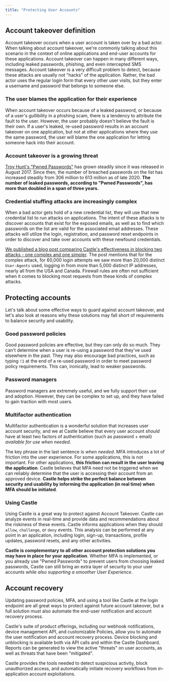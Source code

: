 ```yaml
---
title: "Protecting User Accounts"
---
```


## Account takeover definition

Account takeover occurs when a user account is taken over by a bad actor. When talking about account takeover, we're commonly talking about this scenario in the context of online applications and end-user accounts for these applications. Account takeover can happen in many different ways, including leaked passwords, phishing, and even intercepted SMS messages. Account takeover is a very difficult problem to detect, because these attacks are usually not "hacks" of the application. Rather, the bad actor uses the regular login form that every other user visits, but they enter a username and password that belongs to someone else.

### The user blames the application for their experience

When account takeover occurs because of a leaked password, or because of a user's gullibility in a phishing scam, there is a tendency to attribute the fault to the user. However, the user probably doesn't believe the fault is their own. If a user's leaked, re-used password results in an account takeover on one application, but not at other applications where they use the same password, the user will blame the one application for letting someone hack into their account.

### Account takeover is a growing threat

[Troy Hunt's "Pwned Passwords"](https://haveibeenpwned.com/Passwords) has grown steadily since it was released in August 2017\. Since then, the number of breached passwords on the list has increased steadily from 306 million to 613 million as of late 2020\. **The number of leaked passwords, according to "Pwned Passwords", has more than doubled in a span of three years.**

### Credential stuffing attacks are increasingly complex

When a bad actor gets hold of a new credential list, they will use that new credential list to run attacks on applications. The intent of these attacks is to discover accounts that exist for the exposed emails, as well as to find which passwords on the list are valid for the associated email addresses. These attacks will utilize the login, registration, and password reset endpoints in order to discover and take over accounts with these newfound credentials.

[We published a blog post comparing Castle's effectiveness in blocking two attacks - one complex and one simpler](https://blog.castle.io/how-effective-is-castle-against-credential-stuffing/). The post mentions that for the complex attack, for 60,000 login attempts we saw more than 20,000 distinct `User-Agents` used, logging in from more than 5,000 distinct IP addresses, nearly all from the USA and Canada. Firewall rules are often not sufficient when it comes to blocking most requests from these kinds of complex attacks.

## Protecting accounts

Let's talk about some effective ways to guard against account takeover, and let's also look at reasons why these solutions may fall short of requirements to balance security and usability.

### Good password policies

Good password policies are effective, but they can only do so much. They can't determine when a user is re-using a password that they've used elsewhere in the past. They may also encourage bad practices, such as typing `!1` at the end of a re-used password in order to meet password policy requirements. This can, ironically, lead to weaker passwords.

### Password managers

Password managers are extremely useful, and we fully support their use and adoption. However, they can be complex to set up, and they have failed to gain traction with most users.

### Multifactor authentication

Multifactor authentication is a wonderful solution that increases user account security, and we at Castle believe that every user account _should_ have at least two factors of authentication (such as password + email) _available for use when needed_.

The key phrase in the last sentence is _when needed_. MFA introduces a lot of friction into the user experience. For some applications, this is not important. For other applications, **this friction can result in the user leaving the application**. Castle believes that MFA need not be triggered when we can reliably determine that the user is accessing their account from an approved device. **Castle helps strike the perfect balance between security and usability by informing the application (in real time) when MFA should be initiated**.

### Using Castle

Using Castle is a great way to protect against Account Takeover. Castle can analyze events in real-time and provide data and recommendations about the riskiness of these events. Castle informs applications when they should `allow`, `challenge`, or `deny` events. This analysis can be performed at any point in an application, including login, sign-up, transactions, profile updates, password resets, and any other activities.

**Castle is complementary to all other account protection solutions you may have in place for your application**. Whether MFA is implemented, or you already use "Pwned Passwords" to prevent users from choosing leaked passwords, Castle can still bring an extra layer of security to your user accounts _while also supporting a smoother User Experience_.

## Account recovery

Updating password policies, MFA, and using a tool like Castle at the login endpoint are all great ways to protect against future account takeover, but a full solution must also automate the end-user notification and account recovery process.

Castle's suite of product offerings, including our webhook notifications, device management API, and customizable Policies, allow you to automate the user notification and account recovery process. Device blocking and unblocking is available both via API calls and within the Castle Dashboard. Reports can be generated to view the active "threats" on user accounts, as well as threats that have been "mitigated".

Castle provides the tools needed to detect suspicious activity, block unauthorized access, and automatically initiate recovery workflows from in-application account exploitations.
